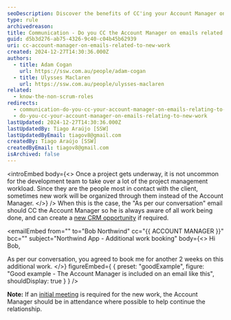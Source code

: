 ```yaml
---
seoDescription: Discover the benefits of CC'ing your Account Manager on emails about new projects. Streamline communication, ensure smooth workflows, and never miss an important detail.
type: rule
archivedreason:
title: Communication - Do you CC the Account Manager on emails related to new work?
guid: d5b3d276-ab75-4326-9c40-c04b45b62939
uri: cc-account-manager-on-emails-related-to-new-work
created: 2024-12-27T14:30:36.000Z
authors:
  - title: Adam Cogan
    url: https://ssw.com.au/people/adam-cogan
  - title: Ulysses Maclaren
    url: https://ssw.com.au/people/ulysses-maclaren
related:
  - know-the-non-scrum-roles
redirects:
  - communication-do-you-cc-your-account-manager-on-emails-relating-to-new-work
  - do-you-cc-your-account-manager-on-emails-relating-to-new-work
lastUpdated: 2024-12-27T14:30:36.000Z
lastUpdatedBy: Tiago Araújo [SSW]
lastUpdatedByEmail: tiagov8@gmail.com
createdBy: Tiago Araújo [SSW]
createdByEmail: tiagov8@gmail.com
isArchived: false
---
```


<introEmbed
  body={<>
Once a project gets underway, it is not uncommon for the development team to take over a lot of the project management workload. Since they are the people most in contact with the client, sometimes new work will be organized through them instead of the Account Manager.
  </>}
/>
When this is the case, the "As per our conversation" email should CC the Account Manager so he is always aware of all work being done, and can create a [new CRM opportunity](/data-entry-do-you-know-how-to-create-new-opportunities) if required.

<emailEmbed
  from=""
  to="Bob Northwind"
  cc="&#123;&#123; ACCOUNT MANAGER &#125;&#125;"
  bcc=""
  subject="Northwind App - Additional work booking"
  body={<>
    Hi Bob,

As per our conversation, you agreed to book me for another 2 weeks on this additional work.
  </>}
  figureEmbed={ {
    preset: "goodExample",
    figure: "Good example - The Account Manager is included on an email like this",
    shouldDisplay: true
  } }
/>

**Note:** If an [initial meeting](/meetings-do-you-know-the-agenda-for-the-initial-meeting) is required for the new work, the Account Manager should be in attendance where possible to help continue the relationship.
